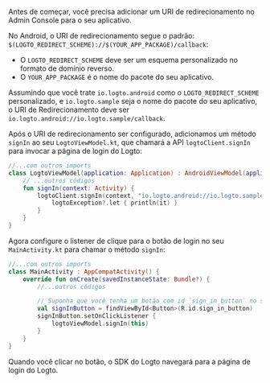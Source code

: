 

Antes de começar, você precisa adicionar um URI de redirecionamento no Admin Console para o seu aplicativo.

No Android, o URI de redirecionamento segue o padrão: `$(LOGTO_REDIRECT_SCHEME)://$(YOUR_APP_PACKAGE)/callback`:

- O `LOGTO_REDIRECT_SCHEME` deve ser um esquema personalizado no formato de domínio reverso.
- O `YOUR_APP_PACKAGE` é o nome do pacote do seu aplicativo.

Assumindo que você trate `io.logto.android` como o `LOGTO_REDIRECT_SCHEME` personalizado, e `io.logto.sample` seja o nome do pacote do seu aplicativo, o URI de Redirecionamento deve ser `io.logto.android://io.logto.sample/callback`.

<ConfigureRedirectUri
  figureSrc={redirectUriFigure}
  redirectUri="io.logto.android://io.logto.sample/callback"
/>

Após o URI de redirecionamento ser configurado, adicionamos um método `signIn` ao seu `LogtoViewModel.kt`, que chamará a API `logtoClient.signIn` para invocar a página de login do Logto:

```kotlin
//...com outros imports
class LogtoViewModel(application: Application) : AndroidViewModel(application) {
    // ...outros códigos
    fun signIn(context: Activity) {
        logtoClient.signIn(context, "io.logto.android://io.logto.sample/callback") { logtoException ->
            logtoException?.let { println(it) }
        }
    }
}
```

Agora configure o listener de clique para o botão de login no seu `MainActivity.kt` para chamar o método `signIn`:

```kotlin
//...com outros imports
class MainActivity : AppCompatActivity() {
    override fun onCreate(savedInstanceState: Bundle?) {
        //...outros códigos

        // Suponha que você tenha um botão com id `sign_in_button` no seu layout
        val signInButton = findViewById<Button>(R.id.sign_in_button)
        signInButton.setOnClickListener {
            logtoViewModel.signIn(this)
        }
    }
}
```

Quando você clicar no botão, o SDK do Logto navegará para a página de login do Logto.
